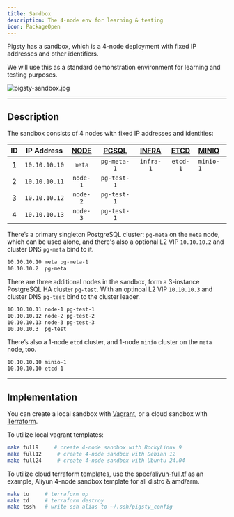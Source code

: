 ```yaml
---
title: Sandbox
description: The 4-node env for learning & testing
icon: PackageOpen
---
```



Pigsty has a sandbox, which is a 4-node deployment with fixed IP addresses and other identifiers.

We will use this as a standard demonstration environment for learning and testing purposes.

![pigsty-sandbox.jpg](https://pigsty.io/img/pigsty/sandbox.jpg)


--------

## Description

The sandbox consists of 4 nodes with fixed IP addresses and identities:

| ID |  IP Address   | [NODE](/docs/node) | [PGSQL](/docs/pgsql) | [INFRA](/docs/infra) | [**ETCD**](/docs/etcd) | [**MINIO**](/docs/minio) |
|:--:|:-------------:|:------------------:|:--------------------:|:--------------------:|:----------------------:|:-------------------------|
| 1  | `10.10.10.10` |       `meta`       |     `pg-meta-1`      |      `infra-1`       |        `etcd-1`        | `minio-1`                |
| 2  | `10.10.10.11` |      `node-1`      |     `pg-test-1`      |                      |                        |                          |
| 3  | `10.10.10.12` |      `node-2`      |     `pg-test-1`      |                      |                        |                          |
| 4  | `10.10.10.13` |      `node-3`      |     `pg-test-1`      |                      |                        |                          |


There’s a primary singleton PostgreSQL cluster: `pg-meta` on the `meta` node,
which can be used alone, and there's also a optional L2 VIP `10.10.10.2` and cluster DNS `pg-meta` bind to it.

```bash
10.10.10.10 meta pg-meta-1
10.10.10.2  pg-meta
```

There are three additional nodes in the sandbox, form a 3-instance PostgreSQL HA cluster `pg-test`.
With an optinoal L2 VIP `10.10.10.3` and cluster DNS `pg-test` bind to the cluster leader.

```bash
10.10.10.11 node-1 pg-test-1
10.10.10.12 node-2 pg-test-2
10.10.10.13 node-3 pg-test-3
10.10.10.3  pg-test
```

There’s also a 1-node `etcd` cluster, and 1-node `minio` cluster on the `meta` node, too.

```bash
10.10.10.10 minio-1
10.10.10.10 etcd-1
```




------

## Implementation

You can create a local sandbox with [Vagrant](/docs/setup/vagrant), or a cloud sandbox with [Terraform](/docs/setup/terraform).

To utilize local vagrant templates:

```bash
make full9     # create 4-node sandbox with RockyLinux 9
make full12     # create 4-node sandbox with Debian 12
make full24     # create 4-node sandbox with Ubuntu 24.04
```

To utilize cloud terraform templates, use the [spec/aliyun-full.tf](https://github.com/pgsty/pigsty/tree/main/terraform/spec/aliyun-full.tf) as an example,
Aliyun 4-node sandbox template for all distro & amd/arm.

```bash
make tu     # terraform up
make td     # terraform destroy
make tssh   # write ssh alias to ~/.ssh/pigsty_config
```


